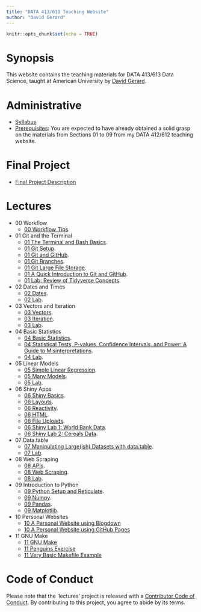 ```yaml
---
title: "DATA 413/613 Teaching Website"
author: "David Gerard"
---
```


```r
knitr::opts_chunk$set(echo = TRUE)
```

# Synopsis

This website contains the teaching materials for DATA 413/613 Data Science, taught at American 
University by [David Gerard](https://dcgerard.github.io/).

# Administrative

- [Syllabus](./admin/syllabus.html)
- [Prerequisites](https://dcgerard.github.io/stat_412_612/): You are expected
  to have already obtained a solid grasp on the materials from Sections 01 to
  09 from my DATA 412/612 teaching website.

# Final Project

- [Final Project Description](./final_project/final_project_description.html)

# Lectures

- 00 Workflow
    - [00 Workflow Tips](./00_workflow/00_workflow_tips.html)
- 01 Git and the Terminal
    - [01 The Terminal and Bash Basics](./01_git/01_basic_bash.html).
    - [01 Git Setup](./01_git/01_git_setup.html).
    - [01 Git and GitHub](./01_git/01_git_github.html).
    - [01 Git Branches](./01_git/01_git_branch.html).
    - [01 Git Large File Storage](./01_git/01_git_lfs.html).
    - [01 A Quick Introduction to Git and GitHub](https://doi.org/10.1371/journal.pcbi.1004668).
    - [01 Lab: Review of Tidyverse Concepts](https://github.com/data-science-master/lab_01).
- 02 Dates and Times
    - [02 Dates](./02_dates/02_dates.html).
    - [02 Lab](https://github.com/data-science-master/lab_02).
- 03 Vectors and Iteration
    - [03 Vectors](./03_vectors_iterators/03_vectors.html).
    - [03 Iteration](./03_vectors_iterators/03_iterators.html).
    - [03 Lab](https://github.com/data-science-master/lab_03).
- 04 Basic Statistics
    - [04 Basic Statistics](./04_basic_stats/04_basic_stats.html).
    - [04 Statistical Tests, P-values, Confidence Intervals, and Power: A Guide to Misinterpretations](./04_basic_stats/greenland_etal_2016.pdf).
    - [04 Lab](https://github.com/data-science-master/lab_04).
- 05 Linear Models
    - [05 Simple Linear Regression](./05_linear_regression/05_simple_linear_regression.html).
    - [05 Many Models](./05_linear_regression/05_many_models.html).
    - [05 Lab](https://github.com/data-science-master/lab_05).
- 06 Shiny Apps
    - [06 Shiny Basics](./06_shiny/06_basic_shiny.html).
    - [06 Layouts](./06_shiny/06_layouts.html).
    - [06 Reactivity](./06_shiny/06_reactivity.html).
    - [06 HTML](./06_shiny/06_html.html).
    - [06 File Uploads](./06_shiny/06_upload.html).
    - [06 Shiny Lab 1: World Bank Data](https://github.com/data-science-master/lab_06_1).
    - [06 Shiny Lab 2: Cereals Data](https://github.com/data-science-master/lab_06_2).
- 07 Data.table    
    - [07 Manipulating Large(ish) Datasets with data.table](./07_medium_data/07_medium_data.html).
    - [07 Lab](https://github.com/data-science-master/lab_07).
- 08 Web Scraping
    - [08 APIs](./08_web_scraping/08_apis.html).
    - [08 Web Scraping](./08_web_scraping/08_web_scraping.html).
    - [08 Lab](https://github.com/data-science-master/lab_08).
- 09 Introduction to Python
    - [09 Python Setup and Reticulate](./09_python/09_python_setup.html).
    - [09 Numpy](./09_python/09_numpy.html).
    - [09 Pandas](./09_python/09_pandas.html).
    - [09 Matplotlib](./09_python/09_matplotlib.html).
- 10 Personal Websites
    - [10 A Personal Website using Blogdown](./10_websites/10_websites_blogdown.html)
    - [10 A Personal Website using GitHub Pages](./10_websites/10_websites_github.html)
- 11 GNU Make
    - [11 GNU Make](./11_make/11_make.html)
    - [11 Penguins Exercise](https://github.com/data-science-master/penguins)
    - [11 Very Basic Makefile Example](https://github.com/data-science-master/pvalue_sims)

# Code of Conduct

Please note that the 'lectures' project is released with a
[Contributor Code of Conduct](CODE_OF_CONDUCT.md).
By contributing to this project, you agree to abide by its terms.
